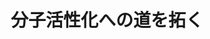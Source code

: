 ﻿---
title: "分子活性化への道を拓く"
category: "理学院"
vol: 71
interviewee: "川口 博之"
url: "http://www.chemistry.titech.ac.jp/~kawaguchi/index.html"
tags: ["環境","分子","反応","原子","金属"]
pdf: "71-3-kawaguchi.pdf"
career: ""
pdfurl: "71-3-kawaguchi/71-3-kawaguchi.pdf"
preface: "錯体とは、金属原子に配位子が配位結合した化合物である。錯体は配位する分子やイオンによって反応性が大きく変わり、特徴的な反応を起こす錯体も数多く存在する。川口研究室では、通常の環境では起こらない反応を実現させるための方法の探求を行っており、その中でもヒドリド錯体を用いた不活性分子の活性化に注目している。本稿では川口先生が今まで行ってきたさまざまな研究の中でも、窒素分子と一酸化炭素分子の活性化にスポットを当てて紹介していく。"
---
